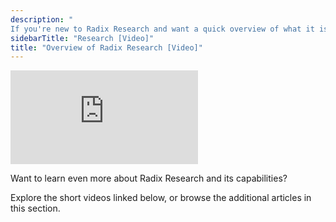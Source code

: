 ```yaml
---
description: "
If you're new to Radix Research and want a quick overview of what it is, this video is for you"
sidebarTitle: "Research [Video]"
title: "Overview of Radix Research [Video]"
---
```


<iframe
  className="w-full aspect-video rounded-xl"
  src="https://vimeo.com/772605382"
  title="Radix Research Overview"
  frameBorder="0"
  allow="accelerometer; autoplay; clipboard-write; encrypted-media; gyroscope; picture-in-picture"
  allowFullScreen
></iframe>

Want to learn even more about Radix Research and its capabilities?

Explore the short videos linked below, or browse the additional articles in this section. 

<Steps>
  <Step title="Snapshot and Trends">
    
  </Step>
  <Step title="Employment">
    
  </Step>
  <Step title="[Construction Pipeline](kb://article/zendesk:radix:10742027560845)">
    
  </Step>
  <Step title="[Rent & Operating Trends Report](kb://article/zendesk:radix:10742125736589)">
    
  </Step>
</Steps>
